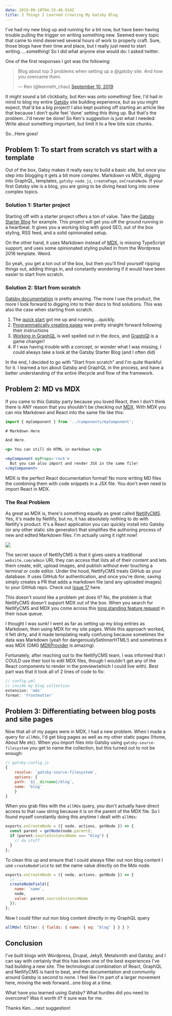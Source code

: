 ```yaml
---
date: 2019-09-10T04:33:48.914Z
title: 3 Things I Learned Creating My Gatsby Blog
---
```

I've had my new blog up and running for a bit now, but have been having trouble pulling the trigger on writing something new. Seemed every topic that came to mind deserved several hours of work to properly craft. Sure, those blogs have their time and place, but I really just need to start writing.....something! So I did what anyone else would do: I asked twitter.

One of the first responses I got was the following:

<blockquote class="twitter-tweet"><p lang="en" dir="ltr">Blog about top 3 problems when setting up a @gatsby site. And how you overcame them.</p>&mdash; Ken (@kenneth_chau) <a href="https://twitter.com/kenneth_chau/status/1171246251255271425?ref_src=twsrc%5Etfw">September 10, 2019</a></blockquote> <script async src="https://platform.twitter.com/widgets.js" charset="utf-8"></script>

It might sound a bit clickbaity, but Ken was onto something! See, I'd had in mind to blog my entire [Gatsby](https://www.gatsbyjs.org/) site building experience, but as you might expect, that'd be a big project! I also kept pushing off starting an article like that because I don't quite feel 'done' setting this thing up. But that's the problem...I'd never be done! So Ken's suggestion is just what I needed: Write about something important, but limit it to a few bite size chunks.

So...Here goes!

## Problem 1: To start from scratch vs start with a template

Out of the box, Gatsy makes it really easy to build a basic site, but once you step into blogging it gets a bit more complex. Markdown vs MDX, digging into GraphQL, templates, `gatsby-node.js`, `createPage`, `onCreateNode`. If your first Gatsby site is a blog, you are going to be diving head long into some complex topics.

### Solution 1: Starter project

Starting off with a starter project offers a ton of value. Take the [Gatsby Starter Blog](https://github.com/gatsbyjs/gatsby-starter-blog) for example. This project will get you off the ground running in a heartbeat. It gives you a working blog with good SEO, out of the box styling, RSS feed, and a solid opinionated setup.

On the other hand, it uses Markdown instead of [MDX](https://mdxjs.com/), is missing TypeScript support, and uses some opinionated styling pulled in from the Wordpress 2016 template.
 Weird.

So yeah, you get a ton out of the box, but then you'll find yourself ripping things out, adding things in, and constantly wondering if it would have been easier to start from scratch.

### Solution 2: Start from scratch

[Gatsby documentation](https://www.gatsbyjs.org/docs/) is pretty amazing. The more I use the product, the more I look forward to digging into to their docs to find solutions. This was also the case when starting from scratch.

1. The [quick start](https://www.gatsbyjs.org/docs/quick-start/) got me up and running....quickly.
2. [Programmatically creating pages](https://www.gatsbyjs.org/tutorial/part-seven/) was pretty straight forward following their instructions
3. [Working in GraphQL](https://www.gatsbyjs.org/tutorial/part-four/) is well spelled out in the docs, and [GraphiQl](https://www.gatsbyjs.org/docs/GraphQL-reference/#basic-query) is a game changer!
4. If I was having trouble with a concept, or wonder what I was missing, I could always take a look at the Gatsby Starter Blog
   (and I often did)

In the end, I decided to go with "Start from scratch" and I'm quite thankful for it. I learned a ton about Gatsby and GraphQL in the process, and have a better understanding of the entire lifecycle and flow of the framework.

## Problem 2: MD vs MDX

If you came to this Gatsby party because you loved React, then I don't think there is ANY reason that you shouldn't be checking out [MDX](https://mdxjs.com/). With MDX you can mix Markdown and React into the same file like this:

```jsx
import { myComponent } from '../components/myComponent';

# Markdown Here

And Here.

<p> You can still do HTML in markdown </p>

<myComponent myProps='rock'>
  But you can also import and render JSX in the same file!
</myComponent>
```

MDX is the perfect React documentation format! No more writing MD files the combining them with code snippets in a JSX file. You don't even need to import React in MDX.

### The Real Problem

As great as MDX is, there's something equally as great called [NetlifyCMS](https://www.netlifycms.org/). Yes, it's made by Netlify, but no, it has absolutely nothing to do with Netlify's product. It's a React application you can quickly install into Gatsby (or any other static site generator) that simplifies the authoring process of new and edited Markdown files. I'm actually using it right now!

![](/assets/netlifycms.png)

The secret sauce of NetlifyCMS is that it gives users a traditional `website.com/admin` URL they can access that lists all of their content and lets them create, edit, upload images, and publish without ever touching a terminal or code editor. Under the hood, NetlifyCMS treats GitHub as your database. It uses GitHub for authentication, and once you're done, saving simply creates a PR that adds a markdown file (and any uploaded images) to your GitHub repo.
 Check out [Issue 17](https://github.com/micahgodbolt/micahgodbolt.com/pull/17) here.

This doesn't sound like a problem yet does it? No, the problem is that NetlifyCMS doesn't support MDX out of the box. When you search for NetlifyCMS and MDX you come across this [long standing feature request](https://github.com/netlify/netlify-cms/issues/1776) in their issue queue.

I thought I was sunk! I went as far as setting up my blog entries as Markdown, then using MDX for my site pages. While this approach worked, it felt dirty, and it made templating really confusing because sometimes the data was Markdown (yeah for dangerouslySetInnerHTML!) and sometimes it was MDX (OMG [MDXProvider](https://mdxjs.com/guides/live-code#passing-to-the-mdxprovider) is amazing).

Fortunately, after reaching out to the NetlifyCMS team, I was informed that I COULD use their tool to edit MDX files, though I wouldn't get any of the React components to render in the preview(which I could live with). Best part was that it took all of 2 lines of code to fix:

```js
// config.yml
// inside my blog collection
extension: 'mdx'
format: 'frontmatter'
```

## Problem 3: Differentiating between blog posts and site pages

Now that all of my pages were in MDX, I had a new problem. When I made a query for `allMdx`, I'd get blog pages as well as my other static pages (Home, About Me etc). When you import files into Gatsby using `gatsby-source-filesystem` you get to name the collection, but this turned out to not be enough:

```js
// gatsby-config.js
{
    resolve: `gatsby-source-filesystem`,
    options: {
    path: `${__dirname}/blog`,
    name: 'blog'
    }
}
```

When you grab files with the `allMdx` query, you don't actually have direct access to that `name` string because it is on the parent of the MDX file. So I found myself constantly doing this anytime I dealt with `allMdx`:

```js
exports.onCreateNode = ({ node, actions, getNode }) => {
  const parent = getNode(node.parent);
  if (parent.sourceInstanceName === "blog") {
    // do stuff
  }
};
```

To clean this up and ensure that I could always filter out non blog content I use `createNodeField` to set the name value directly on the Mdx node.

```js
exports.onCreateNode = ({ node, actions, getNode }) => {
  // ...
  createNodeField({
    name: `name`,
    node,
    value: parent.sourceInstanceName
  });
};
```

Now I could filter out non blog content directly in my GraphQL query

```js
allMdx( filter: { fields: { name: { eq: "blog" } } } )
```

## Conclusion

I've built blogs with Wordpress, Drupal, Jekyll, Metalsmith and Gatsby, and I can say with certainly that this has been one of the best experiences I've had building a new site. The technological combination of React, GraphQL and NetlifyCMS is hard to beat, and the documentation and community around Gatsby is second to none. I feel like I'm part of a larger movement here, moving the web forward...one blog at a time.

What have you learned using Gatsby? What hurdles did you need to overcome? Was it worth it? It sure was for me.

Thanks Ken....next suggestion!

